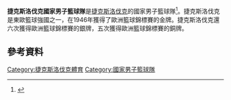 '''捷克斯洛伐克國家男子籃球隊'''是[[捷克斯洛伐克|捷克斯洛伐克]]的國家男子籃球隊<ref>{{cite web|url=http://www.linguasport.com/baloncesto/internacional/eurobasket/eurobasket_e.htm|title=X EUROPEAN CHAMPIONSHIP (SOFIJA 1957)|publisher=linguasport.com|accessdate=26 January 2014|archive-date=2019-03-02|archive-url=https://web.archive.org/web/20190302125119/http://www.linguasport.com/baloncesto/internacional/eurobasket/eurobasket_e.htm|dead-url=no}}</ref>。捷克斯洛伐克是東歐籃球強國之一，在1946年獲得了歐洲籃球錦標賽的金牌。捷克斯洛伐克還六次獲得歐洲籃球錦標賽的銀牌，五次獲得歐洲籃球錦標賽的銅牌。
==參考資料==
{{Reflist}}
[[Category:捷克斯洛伐克體育|Category:捷克斯洛伐克體育]]
[[Category:國家男子籃球隊|Category:國家男子籃球隊]]